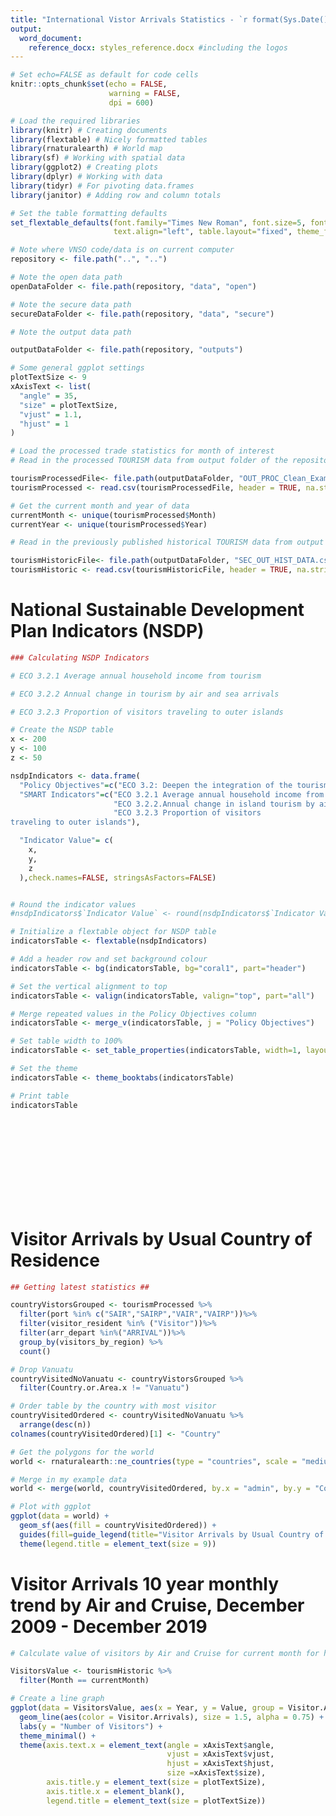 ```yaml
---
title: "International Vistor Arrivals Statistics - `r format(Sys.Date(), '%B %Y')` Highlights"
output: 
  word_document: 
    reference_docx: styles_reference.docx #including the logos
---
```


```r
# Set echo=FALSE as default for code cells
knitr::opts_chunk$set(echo = FALSE, 
                      warning = FALSE,
                      dpi = 600)
```

```r
# Load the required libraries
library(knitr) # Creating documents
library(flextable) # Nicely formatted tables
library(rnaturalearth) # World map
library(sf) # Working with spatial data
library(ggplot2) # Creating plots
library(dplyr) # Working with data
library(tidyr) # For pivoting data.frames
library(janitor) # Adding row and column totals

# Set the table formatting defaults
set_flextable_defaults(font.family="Times New Roman", font.size=5, font.color="black",
                       text.align="left", table.layout="fixed", theme_fun="theme_booktabs")

# Note where VNSO code/data is on current computer
repository <- file.path("..", "..")

# Note the open data path
openDataFolder <- file.path(repository, "data", "open")

# Note the secure data path
secureDataFolder <- file.path(repository, "data", "secure")

# Note the output data path

outputDataFolder <- file.path(repository, "outputs")

# Some general ggplot settings
plotTextSize <- 9
xAxisText <- list(
  "angle" = 35,
  "size" = plotTextSize,
  "vjust" = 1.1,
  "hjust" = 1
)
```


```r

# Load the processed trade statistics for month of interest
# Read in the processed TOURISM data from output folder of the repository 

tourismProcessedFile<- file.path(outputDataFolder, "OUT_PROC_Clean_Example.csv")
tourismProcessed <- read.csv(tourismProcessedFile, header = TRUE, na.strings = c("","NA","NULL","null"))

# Get the current month and year of data
currentMonth <- unique(tourismProcessed$Month)
currentYear <- unique(tourismProcessed$Year)

# Read in the previously published historical TOURISM data from output folder of the repository 

tourismHistoricFile<- file.path(outputDataFolder, "SEC_OUT_HIST_DATA.csv")
tourismHistoric <- read.csv(tourismHistoricFile, header = TRUE, na.strings = c("","NA","NULL","null"))

```


# National Sustainable Development Plan Indicators (NSDP)

```r
### Calculating NSDP Indicators

# ECO 3.2.1 Average annual household income from tourism

# ECO 3.2.2 Annual change in tourism by air and sea arrivals

# ECO 3.2.3 Proportion of visitors traveling to outer islands


```


```r

# Create the NSDP table
x <- 200
y <- 100
z <- 50

nsdpIndicators <- data.frame(
  "Policy Objectives"=c("ECO 3.2: Deepen the integration of the tourism sector into the rural economy to spread opportunities to rural communities"),
  "SMART Indicators"=c("ECO 3.2.1 Average annual household income from tourism",
                       "ECO 3.2.2.Annual change in island tourism by air and sea arrivals",
                       "ECO 3.2.3 Proportion of visitors
traveling to outer islands"),

  "Indicator Value"= c(
    x,
    y,
    z
  ),check.names=FALSE, stringsAsFactors=FALSE)


# Round the indicator values
#nsdpIndicators$`Indicator Value` <- round(nsdpIndicators$`Indicator Value`, digits = 2)

# Initialize a flextable object for NSDP table
indicatorsTable <- flextable(nsdpIndicators)

# Add a header row and set background colour
indicatorsTable <- bg(indicatorsTable, bg="coral1", part="header")

# Set the vertical alignment to top
indicatorsTable <- valign(indicatorsTable, valign="top", part="all")

# Merge repeated values in the Policy Objectives column
indicatorsTable <- merge_v(indicatorsTable, j = "Policy Objectives")

# Set table width to 100%
indicatorsTable <- set_table_properties(indicatorsTable, width=1, layout="autofit")

# Set the theme
indicatorsTable <- theme_booktabs(indicatorsTable)

# Print table
indicatorsTable
```
 
&nbsp;  
&nbsp;  
&nbsp;  
&nbsp;  
&nbsp;  
&nbsp;  
&nbsp;  
&nbsp;  

# Visitor Arrivals by Usual Country of Residence

```r

## Getting latest statistics ##

countryVistorsGrouped <- tourismProcessed %>%
  filter(port %in% c("SAIR","SAIRP","VAIR","VAIRP"))%>%
  filter(visitor_resident %in% ("Visitor"))%>%
  filter(arr_depart %in%("ARRIVAL"))%>%
  group_by(visitors_by_region) %>%
  count()

# Drop Vanuatu
countryVisitedNoVanuatu <- countryVistorsGrouped %>%
  filter(Country.or.Area.x != "Vanuatu")

# Order table by the country with most visitor
countryVisitedOrdered <- countryVisitedNoVanuatu %>%
  arrange(desc(n))
colnames(countryVisitedOrdered)[1] <- "Country"

# Get the polygons for the world
world <- rnaturalearth::ne_countries(type = "countries", scale = "medium", returnclass = "sf")

# Merge in my example data
world <- merge(world, countryVisitedOrdered, by.x = "admin", by.y = "Country", all.x = TRUE)

# Plot with ggplot
ggplot(data = world) +
  geom_sf(aes(fill = countryVisitedOrdered)) + 
  guides(fill=guide_legend(title="Visitor Arrivals by Usual Country of Residence\n(number)")) +
  theme(legend.title = element_text(size = 9))

```

# Visitor Arrivals 10 year monthly trend by Air and Cruise, December 2009 - December 2019

```r
# Calculate value of visitors by Air and Cruise for current month for historical data

VisitorsValue <- tourismHistoric %>%
  filter(Month == currentMonth)

# Create a line graph
ggplot(data = VisitorsValue, aes(x = Year, y = Value, group = Visitor.Arrivals)) +
  geom_line(aes(color = Visitor.Arrivals), size = 1.5, alpha = 0.75) +
  labs(y = "Number of Visitors") +
  theme_minimal() +
  theme(axis.text.x = element_text(angle = xAxisText$angle,
                                   vjust = xAxisText$vjust, 
                                   hjust = xAxisText$hjust, 
                                   size =xAxisText$size),
        axis.title.y = element_text(size = plotTextSize),
        axis.title.x = element_blank(),
        legend.title = element_text(size = plotTextSize))

```
